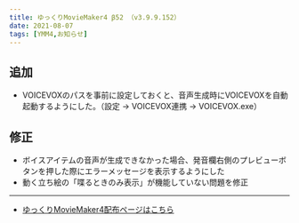 ```yaml
---
title: ゆっくりMovieMaker4 β52 （v3.9.9.152）
date: 2021-08-07
tags: [YMM4,お知らせ]
---
```

## 追加
- VOICEVOXのパスを事前に設定しておくと、音声生成時にVOICEVOXを自動起動するようにした。（設定 → VOICEVOX連携 → VOICEVOX.exe）
## 修正
- ボイスアイテムの音声が生成できなかった場合、発音欄右側のプレビューボタンを押した際にエラーメッセージを表示するようにした
- 動く立ち絵の「喋るときのみ表示」が機能していない問題を修正
---

- [ゆっくりMovieMaker4配布ページはこちら](/ymm4/)